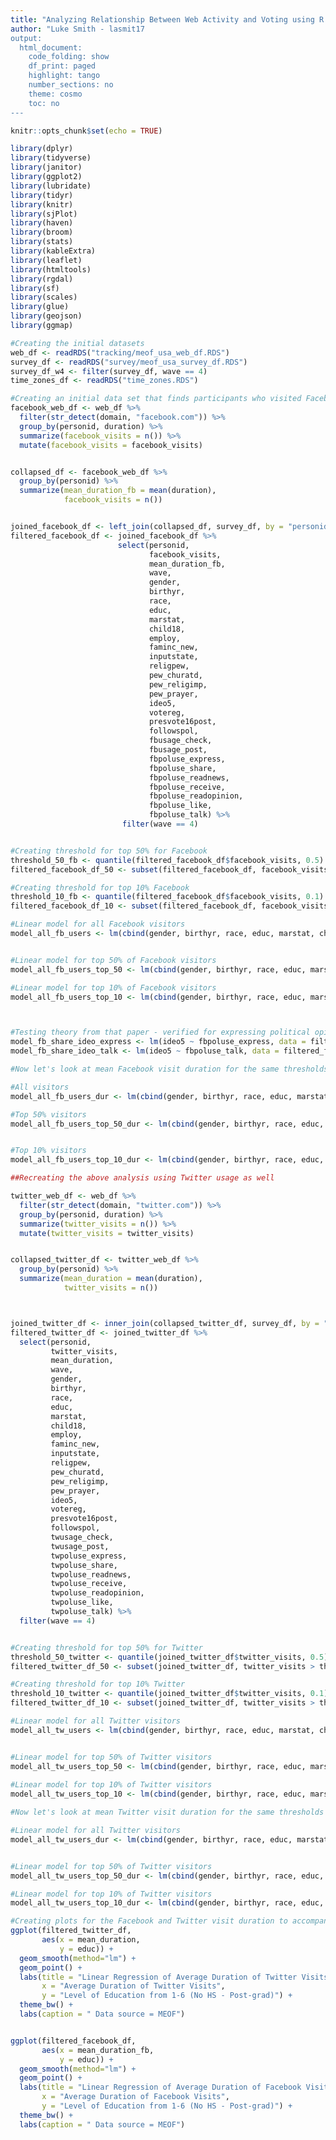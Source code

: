 ---
title: "Analyzing Relationship Between Web Activity and Voting using R "
author: "Luke Smith - lasmit17
output:
  html_document:
    code_folding: show
    df_print: paged
    highlight: tango
    number_sections: no
    theme: cosmo
    toc: no
---

```{r setup, include=FALSE}
knitr::opts_chunk$set(echo = TRUE)

library(dplyr)
library(tidyverse)
library(janitor)
library(ggplot2)
library(lubridate)
library(tidyr)
library(knitr)
library(sjPlot)
library(haven)
library(broom)
library(stats)
library(kableExtra)
library(leaflet)
library(htmltools)
library(rgdal)
library(sf)
library(scales)
library(glue)
library(geojson)
library(ggmap)
```


```{r}
#Creating the initial datasets
web_df <- readRDS("tracking/meof_usa_web_df.RDS")
survey_df <- readRDS("survey/meof_usa_survey_df.RDS")
survey_df_w4 <- filter(survey_df, wave == 4)
time_zones_df <- readRDS("time_zones.RDS")

```

```{r}

#Creating an initial data set that finds participants who visited Facebook
facebook_web_df <- web_df %>%
  filter(str_detect(domain, "facebook.com")) %>%
  group_by(personid, duration) %>%
  summarize(facebook_visits = n()) %>%
  mutate(facebook_visits = facebook_visits)


collapsed_df <- facebook_web_df %>%
  group_by(personid) %>%
  summarize(mean_duration_fb = mean(duration),
            facebook_visits = n())


joined_facebook_df <- left_join(collapsed_df, survey_df, by = "personid")
filtered_facebook_df <- joined_facebook_df %>%
                        select(personid,
                               facebook_visits,
                               mean_duration_fb,
                               wave,
                               gender,
                               birthyr,
                               race,
                               educ,
                               marstat,
                               child18,
                               employ,
                               faminc_new,
                               inputstate,
                               religpew,
                               pew_churatd,
                               pew_religimp,
                               pew_prayer,
                               ideo5,
                               votereg,
                               presvote16post,
                               followspol,
                               fbusage_check,
                               fbusage_post,
                               fbpoluse_express,
                               fbpoluse_share,
                               fbpoluse_readnews,
                               fbpoluse_receive,
                               fbpoluse_readopinion,
                               fbpoluse_like,
                               fbpoluse_talk) %>%
                         filter(wave == 4)


#Creating threshold for top 50% for Facebook
threshold_50_fb <- quantile(filtered_facebook_df$facebook_visits, 0.5)
filtered_facebook_df_50 <- subset(filtered_facebook_df, facebook_visits > threshold_50_fb)

#Creating threshold for top 10% Facebook
threshold_10_fb <- quantile(filtered_facebook_df$facebook_visits, 0.1)
filtered_facebook_df_10 <- subset(filtered_facebook_df, facebook_visits > threshold_10_fb)

#Linear model for all Facebook visitors
model_all_fb_users <- lm(cbind(gender, birthyr, race, educ, marstat, child18, faminc_new, inputstate, religpew, pew_churatd, pew_religimp, pew_prayer, ideo5, votereg, presvote16post, followspol, fbusage_check,fbusage_post,fbpoluse_express, fbpoluse_share, fbpoluse_readnews, fbpoluse_receive, fbpoluse_readopinion, fbpoluse_like, fbpoluse_talk) ~ facebook_visits, data = filtered_facebook_df)


#Linear model for top 50% of Facebook visitors
model_all_fb_users_top_50 <- lm(cbind(gender, birthyr, race, educ, marstat, child18, faminc_new, inputstate, religpew, pew_churatd, pew_religimp, pew_prayer, ideo5, votereg, presvote16post, followspol, fbusage_check,fbusage_post,fbpoluse_express, fbpoluse_share, fbpoluse_readnews, fbpoluse_receive, fbpoluse_readopinion, fbpoluse_like, fbpoluse_talk) ~ facebook_visits, data = filtered_facebook_df_50)

#Linear model for top 10% of Facebook visitors
model_all_fb_users_top_10 <- lm(cbind(gender, birthyr, race, educ, marstat, child18, faminc_new, inputstate, religpew, pew_churatd, pew_religimp, pew_prayer, ideo5, votereg, presvote16post, followspol, fbusage_check,fbusage_post,fbpoluse_express, fbpoluse_share, fbpoluse_readnews, fbpoluse_receive, fbpoluse_readopinion, fbpoluse_like, fbpoluse_talk) ~ facebook_visits, data = filtered_facebook_df_10)



#Testing theory from that paper - verified for expressing political opinion: statistically significant
model_fb_share_ideo_express <- lm(ideo5 ~ fbpoluse_express, data = filtered_facebook_df)
model_fb_share_ideo_talk <- lm(ideo5 ~ fbpoluse_talk, data = filtered_facebook_df)

```

```{r}

#Now let's look at mean Facebook visit duration for the same thresholds

#All visitors
model_all_fb_users_dur <- lm(cbind(gender, birthyr, race, educ, marstat, child18, faminc_new, inputstate, religpew, pew_churatd, pew_religimp, pew_prayer, ideo5, votereg, presvote16post, followspol, fbusage_check,fbusage_post,fbpoluse_express, fbpoluse_share, fbpoluse_readnews, fbpoluse_receive, fbpoluse_readopinion, fbpoluse_like, fbpoluse_talk) ~ mean_duration_fb, data = filtered_facebook_df)

#Top 50% visitors
model_all_fb_users_top_50_dur <- lm(cbind(gender, birthyr, race, educ, marstat, child18, faminc_new, inputstate, religpew, pew_churatd, pew_religimp, pew_prayer, ideo5, votereg, presvote16post, followspol, fbusage_check,fbusage_post,fbpoluse_express, fbpoluse_share, fbpoluse_readnews, fbpoluse_receive, fbpoluse_readopinion, fbpoluse_like, fbpoluse_talk) ~ mean_duration_fb, data = filtered_facebook_df_50)


#Top 10% visitors
model_all_fb_users_top_10_dur <- lm(cbind(gender, birthyr, race, educ, marstat, child18, faminc_new, inputstate, religpew, pew_churatd, pew_religimp, pew_prayer, ideo5, votereg, presvote16post, followspol, fbusage_check,fbusage_post,fbpoluse_express, fbpoluse_share, fbpoluse_readnews, fbpoluse_receive, fbpoluse_readopinion, fbpoluse_like, fbpoluse_talk) ~ mean_duration_fb, data = filtered_facebook_df_10)
```


```{r}

##Recreating the above analysis using Twitter usage as well

twitter_web_df <- web_df %>% 
  filter(str_detect(domain, "twitter.com")) %>% 
  group_by(personid, duration) %>%
  summarize(twitter_visits = n()) %>%
  mutate(twitter_visits = twitter_visits)


collapsed_twitter_df <- twitter_web_df %>%
  group_by(personid) %>%
  summarize(mean_duration = mean(duration),
            twitter_visits = n())



joined_twitter_df <- inner_join(collapsed_twitter_df, survey_df, by = "personid")
filtered_twitter_df <- joined_twitter_df %>%
  select(personid,
         twitter_visits,
         mean_duration,
         wave,
         gender,
         birthyr,
         race,
         educ,
         marstat,
         child18,
         employ,
         faminc_new,
         inputstate,
         religpew,
         pew_churatd,
         pew_religimp,
         pew_prayer,
         ideo5,
         votereg,
         presvote16post,
         followspol,
         twusage_check,
         twusage_post,
         twpoluse_express,
         twpoluse_share,
         twpoluse_readnews,
         twpoluse_receive,
         twpoluse_readopinion,
         twpoluse_like,
         twpoluse_talk) %>%
  filter(wave == 4)


#Creating threshold for top 50% for Twitter
threshold_50_twitter <- quantile(joined_twitter_df$twitter_visits, 0.5)
filtered_twitter_df_50 <- subset(joined_twitter_df, twitter_visits > threshold_50_twitter)

#Creating threshold for top 10% Twitter
threshold_10_twitter <- quantile(joined_twitter_df$twitter_visits, 0.1)
filtered_twitter_df_10 <- subset(joined_twitter_df, twitter_visits > threshold_10_twitter)

#Linear model for all Twitter visitors
model_all_tw_users <- lm(cbind(gender, birthyr, race, educ, marstat, child18, faminc_new, inputstate, religpew, pew_churatd, pew_religimp, pew_prayer, ideo5, votereg, presvote16post, followspol, twusage_check, twusage_post, twpoluse_express, twpoluse_share, twpoluse_readnews, twpoluse_receive, twpoluse_readopinion, twpoluse_like, twpoluse_talk) ~ twitter_visits, data = filtered_twitter_df)


#Linear model for top 50% of Twitter visitors
model_all_tw_users_top_50 <- lm(cbind(gender, birthyr, race, educ, marstat, child18, faminc_new, inputstate, religpew, pew_churatd, pew_religimp, pew_prayer, ideo5, votereg, presvote16post, followspol, twusage_check, twusage_post, twpoluse_express, twpoluse_share, twpoluse_readnews, twpoluse_receive, twpoluse_readopinion, twpoluse_like, twpoluse_talk) ~ twitter_visits, data = filtered_twitter_df_50)
                                
#Linear model for top 10% of Twitter visitors
model_all_tw_users_top_10 <- lm(cbind(gender, birthyr, race, educ, marstat, child18, faminc_new, inputstate, religpew, pew_churatd, pew_religimp, pew_prayer, ideo5, votereg, presvote16post, followspol, twusage_check, twusage_post, twpoluse_express, twpoluse_share, twpoluse_readnews, twpoluse_receive, twpoluse_readopinion, twpoluse_like, twpoluse_talk) ~ twitter_visits, data = filtered_twitter_df_10)

```

```{r}

#Now let's look at mean Twitter visit duration for the same thresholds

#Linear model for all Twitter visitors
model_all_tw_users_dur <- lm(cbind(gender, birthyr, race, educ, marstat, child18, faminc_new, inputstate, religpew, pew_churatd, pew_religimp, pew_prayer, ideo5, votereg, presvote16post, followspol, twusage_check, twusage_post, twpoluse_express, twpoluse_share, twpoluse_readnews, twpoluse_receive, twpoluse_readopinion, twpoluse_like, twpoluse_talk) ~ mean_duration, data = filtered_twitter_df)


#Linear model for top 50% of Twitter visitors
model_all_tw_users_top_50_dur <- lm(cbind(gender, birthyr, race, educ, marstat, child18, faminc_new, inputstate, religpew, pew_churatd, pew_religimp, pew_prayer, ideo5, votereg, presvote16post, followspol, twusage_check, twusage_post, twpoluse_express, twpoluse_share, twpoluse_readnews, twpoluse_receive, twpoluse_readopinion, twpoluse_like, twpoluse_talk) ~ mean_duration, data = filtered_twitter_df_50)

#Linear model for top 10% of Twitter visitors
model_all_tw_users_top_10_dur <- lm(cbind(gender, birthyr, race, educ, marstat, child18, faminc_new, inputstate, religpew, pew_churatd, pew_religimp, pew_prayer, ideo5, votereg, presvote16post, followspol, twusage_check, twusage_post, twpoluse_express, twpoluse_share, twpoluse_readnews, twpoluse_receive, twpoluse_readopinion, twpoluse_like, twpoluse_talk) ~ mean_duration, data = filtered_twitter_df_10)


```

```{r}
#Creating plots for the Facebook and Twitter visit duration to accompany the written report
ggplot(filtered_twitter_df,
       aes(x = mean_duration,
           y = educ)) +
  geom_smooth(method="lm") +
  geom_point() +
  labs(title = "Linear Regression of Average Duration of Twitter Visits to Level of Education",
       x = "Average Duration of Twitter Visits",
       y = "Level of Education from 1-6 (No HS - Post-grad)") +
  theme_bw() +
  labs(caption = " Data source = MEOF")


ggplot(filtered_facebook_df,
       aes(x = mean_duration_fb,
           y = educ)) +
  geom_smooth(method="lm") +
  geom_point() +
  labs(title = "Linear Regression of Average Duration of Facebook Visits to Level of Education",
       x = "Average Duration of Facebook Visits",
       y = "Level of Education from 1-6 (No HS - Post-grad)") +
  theme_bw() +
  labs(caption = " Data source = MEOF")
```
